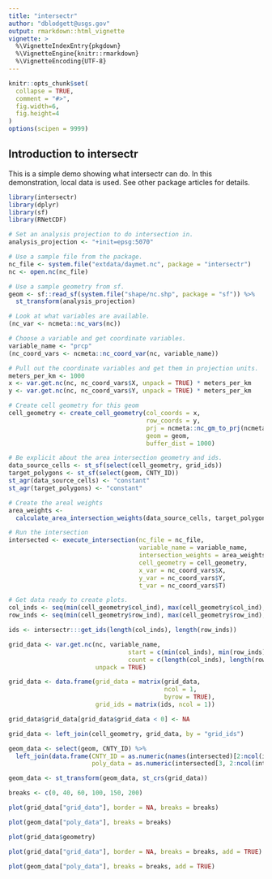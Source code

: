 ```yaml
---
title: "intersectr"
author: "dblodgett@usgs.gov"
output: rmarkdown::html_vignette
vignette: >
  %\VignetteIndexEntry{pkgdown}
  %\VignetteEngine{knitr::rmarkdown}
  %\VignetteEncoding{UTF-8}
---
```


```r
knitr::opts_chunk$set(
  collapse = TRUE,
  comment = "#>",
  fig.width=6, 
  fig.height=4
)
options(scipen = 9999)
```

## Introduction to intersectr 

This is a simple demo showing what intersectr can do. In this demonstration, local data is used. See other package articles for details.

```r
library(intersectr)
library(dplyr)
library(sf)
library(RNetCDF)

# Set an analysis projection to do intersection in.
analysis_projection <- "+init=epsg:5070"

# Use a sample file from the package.
nc_file <- system.file("extdata/daymet.nc", package = "intersectr")
nc <- open.nc(nc_file)

# Use a sample geometry from sf.
geom <- sf::read_sf(system.file("shape/nc.shp", package = "sf")) %>%
  st_transform(analysis_projection)

# Look at what variables are available.
(nc_var <- ncmeta::nc_vars(nc))

# Choose a variable and get coordinate variables.
variable_name <- "prcp"
(nc_coord_vars <- ncmeta::nc_coord_var(nc, variable_name))

# Pull out the coordinate variables and get them in projection units.
meters_per_km <- 1000
x <- var.get.nc(nc, nc_coord_vars$X, unpack = TRUE) * meters_per_km
y <- var.get.nc(nc, nc_coord_vars$Y, unpack = TRUE) * meters_per_km

# Create cell geometry for this geom
cell_geometry <- create_cell_geometry(col_coords = x, 
                                      row_coords = y, 
                                      prj = ncmeta::nc_gm_to_prj(ncmeta::nc_grid_mapping_atts(nc)), 
                                      geom = geom, 
                                      buffer_dist = 1000)

# Be explicit about the area intersection geometry and ids.
data_source_cells <- st_sf(select(cell_geometry, grid_ids))
target_polygons <- st_sf(select(geom, CNTY_ID))
st_agr(data_source_cells) <- "constant"
st_agr(target_polygons) <- "constant"

# Create the areal weights
area_weights <- 
  calculate_area_intersection_weights(data_source_cells, target_polygons)

# Run the intersection
intersected <- execute_intersection(nc_file = nc_file,
                                    variable_name = variable_name,
                                    intersection_weights = area_weights,
                                    cell_geometry = cell_geometry,
                                    x_var = nc_coord_vars$X, 
                                    y_var = nc_coord_vars$Y, 
                                    t_var = nc_coord_vars$T)

# Get data ready to create plots.
col_inds <- seq(min(cell_geometry$col_ind), max(cell_geometry$col_ind), 1)
row_inds <- seq(min(cell_geometry$row_ind), max(cell_geometry$row_ind), 1)

ids <- intersectr:::get_ids(length(col_inds), length(row_inds))

grid_data <- var.get.nc(nc, variable_name,
                                 start = c(min(col_inds), min(row_inds), 3),
                                 count = c(length(col_inds), length(row_inds), 1), 
                        unpack = TRUE)

grid_data <- data.frame(grid_data = matrix(grid_data,
                                           ncol = 1,
                                           byrow = TRUE),
                        grid_ids = matrix(ids, ncol = 1))

grid_data$grid_data[grid_data$grid_data < 0] <- NA

grid_data <- left_join(cell_geometry, grid_data, by = "grid_ids")

geom_data <- select(geom, CNTY_ID) %>%
  left_join(data.frame(CNTY_ID = as.numeric(names(intersected)[2:ncol(intersected)]),
                       poly_data = as.numeric(intersected[3, 2:ncol(intersected)])), by = "CNTY_ID")

geom_data <- st_transform(geom_data, st_crs(grid_data))

breaks <- c(0, 40, 60, 100, 150, 200)

plot(grid_data["grid_data"], border = NA, breaks = breaks)

plot(geom_data["poly_data"], breaks = breaks)

plot(grid_data$geometry)

plot(grid_data["grid_data"], border = NA, breaks = breaks, add = TRUE)

plot(geom_data["poly_data"], breaks = breaks, add = TRUE)
```
